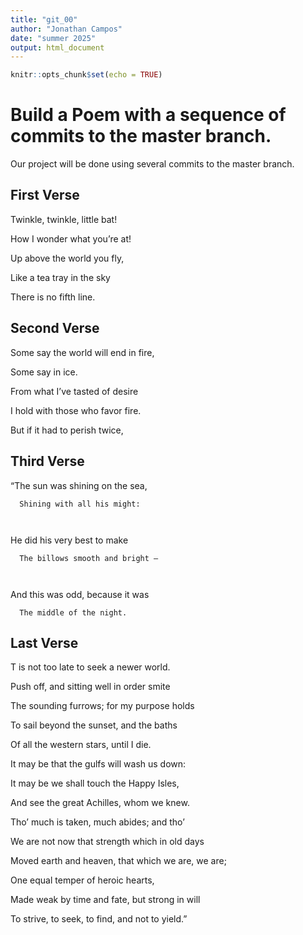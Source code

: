 ```yaml
---
title: "git_00"
author: "Jonathan Campos"
date: "summer 2025"
output: html_document
---
```


```r
knitr::opts_chunk$set(echo = TRUE)
```
# Build a Poem with a sequence of commits to the master branch.
Our project will be done using several commits to the master branch.
<!-- Do not modify or change any text in "!--" bracketed areas such as this --- these are instructions to
you, if you change any of this the git program will notice it and compromise your git merging strategy !-->

## First Verse 
<!--Put the first five lines of a poem by Lewis Carrol in this section!-->

Twinkle, twinkle, little bat!


How I wonder what you're at!


Up above the world you fly,


Like a tea tray in the sky


There is no fifth line. 

## Second Verse
<!--Put the first five lines of a poem by Robert Frost here!-->

Some say the world will end in fire,


Some say in ice.


From what I’ve tasted of desire


I hold with those who favor fire.


But if it had to perish twice,


## Third Verse
<!--Put the first two verses of The Walrus and the Carpenter here!-->

"The sun was shining on the sea,


      Shining with all his might:
      
      
He did his very best to make


      The billows smooth and bright —
      
      
And this was odd, because it was


      The middle of the night.

## Last Verse
<!--Put a short poem of your choice 8-20 lines,here!-->

T is not too late to seek a newer world.


Push off, and sitting well in order smite


The sounding furrows; for my purpose holds


To sail beyond the sunset, and the baths


Of all the western stars, until I die.


It may be that the gulfs will wash us down:


It may be we shall touch the Happy Isles,


And see the great Achilles, whom we knew.


Tho' much is taken, much abides; and tho'


We are not now that strength which in old days


Moved earth and heaven, that which we are, we are;


One equal temper of heroic hearts,


Made weak by time and fate, but strong in will


To strive, to seek, to find, and not to yield.”

